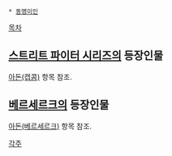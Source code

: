  * [[동명이인]]

[[목차]]

== [[스트리트 파이터 시리즈]]의 등장인물 ==
[[아돈(캡콤)]] 항목 참조.

== [[베르세르크(만화)|베르세르크]]의 등장인물 ==
[[아돈(베르세르크)]] 항목 참조.

[[각주]]
